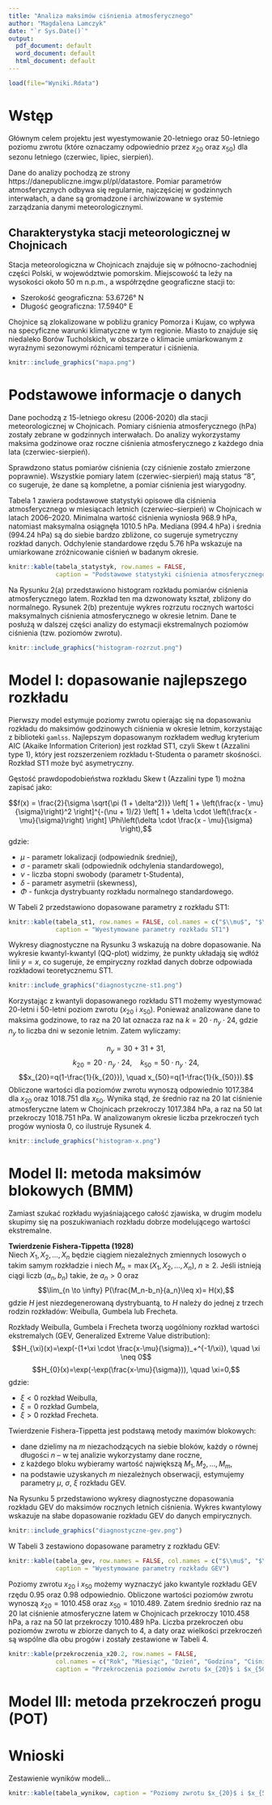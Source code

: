 ```yaml
---
title: "Analiza maksimów ciśnienia atmosferycznego"
author: "Magdalena Lamczyk"
date: "`r Sys.Date()`"
output: 
  pdf_document: default
  word_document: default
  html_document: default
---
```

  
\newpage

```r
load(file="Wyniki.Rdata")
```
  
# Wstęp
  
Głównym celem projektu jest wyestymowanie 20-letniego oraz 50-letniego poziomu zwrotu (które oznaczamy odpowiednio przez $x_{20}$ oraz $x_{50}$) dla sezonu letniego (czerwiec, lipiec, sierpień).

Dane do analizy pochodzą ze strony https://danepubliczne.imgw.pl/pl/datastore. Pomiar parametrów atmosferycznych odbywa się regularnie, najczęściej w godzinnych interwałach, a dane są gromadzone i archiwizowane w systemie zarządzania danymi meteorologicznymi.

## Charakterystyka stacji meteorologicznej w Chojnicach

Stacja meteorologiczna w Chojnicach znajduje się w północno-zachodniej części Polski, w województwie pomorskim. Miejscowość ta leży na wysokości około 50 m n.p.m., a współrzędne geograficzne stacji to:

- Szerokość geograficzna: 53.6726° N
- Długość geograficzna: 17.5940° E

Chojnice są zlokalizowane w pobliżu granicy Pomorza i Kujaw, co wpływa na specyficzne warunki klimatyczne w tym regionie. Miasto to znajduje się niedaleko Borów Tucholskich, w obszarze o klimacie umiarkowanym z wyraźnymi sezonowymi różnicami temperatur i ciśnienia.

```r
knitr::include_graphics("mapa.png")
```
  
# Podstawowe informacje o danych

Dane pochodzą z 15-letniego okresu (2006-2020) dla stacji meteorologicznej w Chojnicach. Pomiary ciśnienia atmosferycznego (hPa) zostały zebrane w godzinnych interwałach. Do analizy wykorzystamy maksima godzinowe oraz roczne ciśnienia atmosferycznego z każdego dnia lata (czerwiec-sierpień).

Sprawdzono status pomiarów ciśnienia (czy ciśnienie zostało zmierzone poprawnie). Wszystkie pomiary latem (czerwiec-sierpień) mają status "8", co sugeruje, że dane są kompletne, a pomiar ciśnienia jest wiarygodny.

Tabela 1 zawiera podstawowe statystyki opisowe dla ciśnienia atmosferycznego w miesiącach letnich (czerwiec–sierpień) w Chojnicach w latach 2006–2020. Minimalna wartość ciśnienia wyniosła 968.9 hPa, natomiast maksymalna osiągnęła 1010.5 hPa. Mediana (994.4 hPa) i średnia (994.24 hPa) są do siebie bardzo zbliżone, co sugeruje symetryczny rozkład danych. Odchylenie standardowe rzędu 5.76 hPa wskazuje na umiarkowane zróżnicowanie ciśnień w badanym okresie.

```r
knitr::kable(tabela_statystyk, row.names = FALSE,
             caption = "Podstawowe statystyki ciśnienia atmosferycznego latem w Chojnicach")
```

Na Rysunku 2(a) przedstawiono histogram rozkładu pomiarów ciśnienia atmosferycznego latem. Rozkład ten ma dzwonowaty kształ, zbliżony do normalnego. Rysunek 2(b) prezentuje wykres rozrzutu rocznych wartości maksymalnych ciśnienia atmosferycznego w okresie letnim. Dane te posłużą w dalszej części analizy do estymacji ekstremalnych poziomów ciśnienia (tzw. poziomów zwrotu).

```r
knitr::include_graphics("histogram-rozrzut.png")
```

  
# Model I: dopasowanie najlepszego rozkładu

Pierwszy model estymuje poziomy zwrotu opierając się na dopasowaniu rozkładu do maksimów godzinowych ciśnienia w okresie letnim, korzystając z biblioteki `gamlss`. Najlepszym dopasowanym rozkładem według kryterium AIC (Akaike Information Criterion) jest rozkład ST1, czyli Skew t (Azzalini type 1), który jest rozszerzeniem rozkładu t-Studenta o parametr skośności. Rozkład ST1 może być asymetryczny.

Gęstość prawdopodobieństwa rozkładu Skew t (Azzalini type 1) można zapisać jako:

$$f(x) = \frac{2}{\sigma \sqrt{\pi (1 + \delta^2)}} \left[ 1 + \left(\frac{x - \mu}{\sigma}\right)^2 \right]^{-(\nu + 1)/2} \left[ 1 + \delta \cdot \left(\frac{x - \mu}{\sigma}\right) \right] \Phi\left(\delta \cdot \frac{x - \mu}{\sigma} \right),$$
gdzie:

- $\mu$ - parametr lokalizacji (odpowiednik średniej),
- $\sigma$ - parametr skali (odpowiednik odchylenia standardowego),
- $\nu$ - liczba stopni swobody (parametr t-Studenta),
- $\delta$ - parametr asymetrii (skewness),
- $\Phi$ - funkcja dystrybuanty rozkładu normalnego standardowego.

W Tabeli 2 przedstawiono dopasowane parametry z rozkładu ST1:

```r
knitr::kable(tabela_st1, row.names = FALSE, col.names = c("$\\mu$", "$\\sigma$", "$\\nu$", "$\\tau$"),
             caption = "Wyestymowane parametry rozkładu ST1")
```

Wykresy diagnostyczne na Rysunku 3 wskazują na dobre dopasowanie. Na wykresie kwantyl-kwantyl (QQ-plot) widzimy, że punkty układają się wdłóż linii $y=x$, co sugeruje, że empiryczny rozkład danych dobrze odpowiada rozkładowi teoretycznemu ST1.

```r
knitr::include_graphics("diagnostyczne-st1.png")
```

Korzystając z kwantyli dopasowanego rozkładu ST1 możemy wyestymować 20-letni i 50-letni poziom zwrotu ($x_{20}$ i $x_{50}$). Ponieważ analizowane dane to maksima godzinowe, to raz na 20 lat oznacza raz na $k = 20 \cdot n_y \cdot 24$, gdzie $n_y$ to liczba dni w sezonie letnim. Zatem wyliczamy:

$$n_y = 30+31+31,$$
$$k_{20}=20 \cdot n_y \cdot 24, \quad k_{50}=50 \cdot n_y \cdot 24,$$
$$x_{20}=q(1-\frac{1}{k_{20}}), \quad x_{50}=q(1-\frac{1}{k_{50}}).$$
Obliczone wartości dla poziomów zwrotu wynoszą odpowiednio 1017.384 dla $x_{20}$ oraz 1018.751 dla $x_{50}$. Wynika stąd, że średnio raz na 20 lat ciśnienie atmosferyczne latem w Chojnicach przekroczy 1017.384 hPa, a raz na 50 lat przekroczy 1018.751 hPa. W analizowanym okresie liczba przekroczeń tych progów wyniosła 0, co ilustruje Rysunek 4.

```r
knitr::include_graphics("histogram-x.png")
```

# Model II: metoda maksimów blokowych (BMM)

Zamiast szukać rozkładu wyjaśniającego całość zjawiska, w drugim modelu skupimy się na poszukiwaniach rozkładu dobrze modelującego wartości ekstremalne.

**Twierdzenie Fishera-Tippetta (1928)** \
Niech $X_1, X_2, \ldots, X_n$ będzie ciągiem niezależnych zmiennych losowych o takim samym rozkładzie i niech $M_n = \max(X_1, X_2, \ldots, X_n)$, $n \geq 2$. Jeśli istnieją ciągi liczb $(a_n,b_n)$ takie, że $a_n > 0$ oraz
$$\lim_{n \to \infty} P(\frac{M_n-b_n}{a_n}\leq x)= H(x),$$
gdzie $H$ jest niezdegenerowaną dystrybuantą, to $H$ należy do jednej z trzech rodzin rozkładów: Weibulla, Gumbela lub Frecheta.

Rozkłady Weibulla, Gumbela i Frecheta tworzą uogólniony rozkład wartości ekstremalych (GEV, Generalized Extreme Value distribution):
$$H_{\xi}(x)=\exp(-(1+\xi \cdot \frac{x-\mu}{\sigma})_+^{-1/\xi}), \quad \xi \neq 0$$
$$H_{0}(x)=\exp(-\exp(\frac{x-\mu}{\sigma})), \quad \xi=0,$$
gdzie:

- $\xi < 0$ rozkład Weibulla,
- $\xi = 0$ rozkład Gumbela,
- $\xi > 0$ rozkład Frecheta.

Twierdzenie Fishera-Tippetta jest podstawą metody maximów blokowych:

- dane dzielimy na $m$ niezachodzących na siebie bloków, każdy o równej długości $n$ – w tej analizie wykorzystamy dane roczne,
- z każdego bloku wybieramy wartość największą $M_1, M_2, \ldots, M_m$,
- na podstawie uzyskanych $m$ niezależnych obserwacji, estymujemy parametry $\mu$, $\sigma$, $\xi$ rozkładu GEV.

Na Rysunku 5 przedstawiono wykresy diagnostyczne dopasowania rozkładu GEV do maksimów rocznych letnich ciśnienia. Wykres kwantylowy wskazuje na słabe dopasowanie rozkładu GEV do danych empirycznych.

```r
knitr::include_graphics("diagnostyczne-gev.png")
```

W Tabeli 3 zestawiono dopasowane parametry z rozkładu GEV:

```r
knitr::kable(tabela_gev, row.names = FALSE, col.names = c("$\\mu$", "$\\sigma$", "$\\xi$"),
             caption = "Wyestymowane parametry rozkładu GEV")
```

Poziomy zwrotu $x_{20}$ i $x_{50}$ możemy wyznaczyć jako kwantyle rozkładu GEV rzędu 0.95 oraz 0.98 odpowiednio. Obliczone wartości poziomów zwrotu wynoszą $x_{20}=1010.458$ oraz $x_{50}=1010.489$. Zatem średnio średnio raz na 20 lat ciśnienie atmosferyczne latem w Chojnicach przekroczy 1010.458 hPa, a raz na 50 lat przekroczy 1010.489 hPa. Liczba przekroczeń obu poziomów zwrotu w zbiorze danych to 4, a daty oraz wielkości przekroczeń są wspólne dla obu progów i zostały zestawione w Tabeli 4.

```r
knitr::kable(przekroczenia_x20.2, row.names = FALSE,
             col.names = c("Rok", "Miesiąc", "Dzień", "Godzina", "Ciśnienie"),
             caption = "Przekroczenia poziomów zwrotu $x_{20}$ i $x_{50}$")
```
  
# Model III: metoda przekroczeń progu (POT)



# Wnioski

Zestawienie wyników modeli...
```r
knitr::kable(tabela_wynikow, caption = "Poziomy zwrotu $x_{20}$ i $x_{50}$ dla różnych modeli")
```

